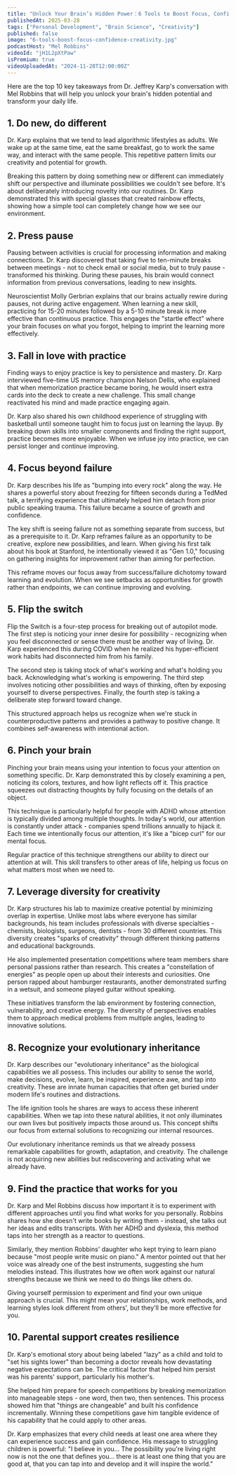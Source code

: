 ```yaml
---
title: "Unlock Your Brain’s Hidden Power：6 Tools to Boost Focus, Confidence, and Creativity"
publishedAt: 2025-03-28
tags: ["Personal Development", "Brain Science", "Creativity"]
published: false
image: "6-tools-boost-focus-confidence-creativity.jpg"
podcastHost: "Mel Robbins"
videoId: "jH1L2pXtPaw"
isPremium: true
videoUploadedAt: "2024-11-28T12:00:00Z"
---
```



<PodcastSummaryPageLayout frontmatter={frontmatter}>

Here are the top 10 key takeaways from Dr. Jeffrey Karp's conversation with Mel Robbins that will help you unlock your brain's hidden potential and transform your daily life.

## 1. Do new, do different

Dr. Karp explains that we tend to lead algorithmic lifestyles as adults. We wake up at the same time, eat the same breakfast, go to work the same way, and interact with the same people. This repetitive pattern limits our creativity and potential for growth.

Breaking this pattern by doing something new or different can immediately shift our perspective and illuminate possibilities we couldn't see before. It's about deliberately introducing novelty into our routines. Dr. Karp demonstrated this with special glasses that created rainbow effects, showing how a simple tool can completely change how we see our environment.

## 2. Press pause

Pausing between activities is crucial for processing information and making connections. Dr. Karp discovered that taking five to ten-minute breaks between meetings - not to check email or social media, but to truly pause - transformed his thinking. During these pauses, his brain would connect information from previous conversations, leading to new insights.

Neuroscientist Molly Gerbrian explains that our brains actually rewire during pauses, not during active engagement. When learning a new skill, practicing for 15-20 minutes followed by a 5-10 minute break is more effective than continuous practice. This engages the "startle effect" where your brain focuses on what you forgot, helping to imprint the learning more effectively.

## 3. Fall in love with practice

Finding ways to enjoy practice is key to persistence and mastery. Dr. Karp interviewed five-time US memory champion Nelson Dellis, who explained that when memorization practice became boring, he would insert extra cards into the deck to create a new challenge. This small change reactivated his mind and made practice engaging again.

Dr. Karp also shared his own childhood experience of struggling with basketball until someone taught him to focus just on learning the layup. By breaking down skills into smaller components and finding the right support, practice becomes more enjoyable. When we infuse joy into practice, we can persist longer and continue improving.

## 4. Focus beyond failure

Dr. Karp describes his life as "bumping into every rock" along the way. He shares a powerful story about freezing for fifteen seconds during a TedMed talk, a terrifying experience that ultimately helped him detach from prior public speaking trauma. This failure became a source of growth and confidence.

The key shift is seeing failure not as something separate from success, but as a prerequisite to it. Dr. Karp reframes failure as an opportunity to be creative, explore new possibilities, and learn. When giving his first talk about his book at Stanford, he intentionally viewed it as "Gen 1.0," focusing on gathering insights for improvement rather than aiming for perfection.

This reframe moves our focus away from success/failure dichotomy toward learning and evolution. When we see setbacks as opportunities for growth rather than endpoints, we can continue improving and evolving.

## 5. Flip the switch

Flip the Switch is a four-step process for breaking out of autopilot mode. The first step is noticing your inner desire for possibility - recognizing when you feel disconnected or sense there must be another way of living. Dr. Karp experienced this during COVID when he realized his hyper-efficient work habits had disconnected him from his family.

The second step is taking stock of what's working and what's holding you back. Acknowledging what's working is empowering. The third step involves noticing other possibilities and ways of thinking, often by exposing yourself to diverse perspectives. Finally, the fourth step is taking a deliberate step forward toward change.

This structured approach helps us recognize when we're stuck in counterproductive patterns and provides a pathway to positive change. It combines self-awareness with intentional action.

## 6. Pinch your brain

Pinching your brain means using your intention to focus your attention on something specific. Dr. Karp demonstrated this by closely examining a pen, noticing its colors, textures, and how light reflects off it. This practice squeezes out distracting thoughts by fully focusing on the details of an object.

This technique is particularly helpful for people with ADHD whose attention is typically divided among multiple thoughts. In today's world, our attention is constantly under attack - companies spend trillions annually to hijack it. Each time we intentionally focus our attention, it's like a "bicep curl" for our mental focus.

Regular practice of this technique strengthens our ability to direct our attention at will. This skill transfers to other areas of life, helping us focus on what matters most when we need to.

## 7. Leverage diversity for creativity

Dr. Karp structures his lab to maximize creative potential by minimizing overlap in expertise. Unlike most labs where everyone has similar backgrounds, his team includes professionals with diverse specialties - chemists, biologists, surgeons, dentists - from 30 different countries. This diversity creates "sparks of creativity" through different thinking patterns and educational backgrounds.

He also implemented presentation competitions where team members share personal passions rather than research. This creates a "constellation of energies" as people open up about their interests and curiosities. One person rapped about hamburger restaurants, another demonstrated surfing in a wetsuit, and someone played guitar without speaking.

These initiatives transform the lab environment by fostering connection, vulnerability, and creative energy. The diversity of perspectives enables them to approach medical problems from multiple angles, leading to innovative solutions.

## 8. Recognize your evolutionary inheritance

Dr. Karp describes our "evolutionary inheritance" as the biological capabilities we all possess. This includes our ability to sense the world, make decisions, evolve, learn, be inspired, experience awe, and tap into creativity. These are innate human capacities that often get buried under modern life's routines and distractions.

The life ignition tools he shares are ways to access these inherent capabilities. When we tap into these natural abilities, it not only illuminates our own lives but positively impacts those around us. This concept shifts our focus from external solutions to recognizing our internal resources.

Our evolutionary inheritance reminds us that we already possess remarkable capabilities for growth, adaptation, and creativity. The challenge is not acquiring new abilities but rediscovering and activating what we already have.

## 9. Find the practice that works for you

Dr. Karp and Mel Robbins discuss how important it is to experiment with different approaches until you find what works for you personally. Robbins shares how she doesn't write books by writing them - instead, she talks out her ideas and edits transcripts. With her ADHD and dyslexia, this method taps into her strength as a reactor to questions.

Similarly, they mention Robbins' daughter who kept trying to learn piano because "most people write music on piano." A mentor pointed out that her voice was already one of the best instruments, suggesting she hum melodies instead. This illustrates how we often work against our natural strengths because we think we need to do things like others do.

Giving yourself permission to experiment and find your own unique approach is crucial. This might mean your relationships, work methods, and learning styles look different from others', but they'll be more effective for you.

## 10. Parental support creates resilience

Dr. Karp's emotional story about being labeled "lazy" as a child and told to "set his sights lower" than becoming a doctor reveals how devastating negative expectations can be. The critical factor that helped him persist was his parents' support, particularly his mother's.

She helped him prepare for speech competitions by breaking memorization into manageable steps - one word, then two, then sentences. This process showed him that "things are changeable" and built his confidence incrementally. Winning these competitions gave him tangible evidence of his capability that he could apply to other areas.

Dr. Karp emphasizes that every child needs at least one area where they can experience success and gain confidence. His message to struggling children is powerful: "I believe in you... The possibility you're living right now is not the one that defines you... there is at least one thing that you are good at, that you can tap into and develop and it will inspire the world."

</PodcastSummaryPageLayout>
